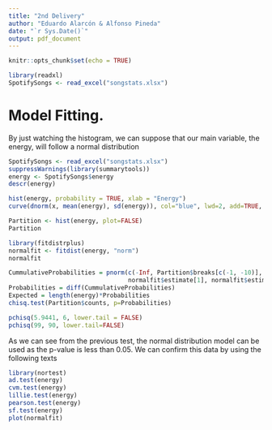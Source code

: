 ```yaml
---
title: "2nd Delivery"
author: "Eduardo Alarcón & Alfonso Pineda"
date: "`r Sys.Date()`"
output: pdf_document
---
```


```r
knitr::opts_chunk$set(echo = TRUE)
```

```r
library(readxl)
SpotifySongs <- read_excel("songstats.xlsx")
```

# Model Fitting.
By just watching the histogram, we can suppose that our main variable, the energy, will follow a normal distribution 
```r
SpotifySongs <- read_excel("songstats.xlsx")
suppressWarnings(library(summarytools)) 
energy <- SpotifySongs$energy
descr(energy)

hist(energy, probability = TRUE, xlab = "Energy")
curve(dnorm(x, mean(energy), sd(energy)), col="blue", lwd=2, add=TRUE, yaxt="n")
```

```r
Partition <- hist(energy, plot=FALSE)
Partition

library(fitdistrplus)
normalfit <- fitdist(energy, "norm")
normalfit

CummulativeProbabilities = pnorm(c(-Inf, Partition$breaks[c(-1, -10)], Inf),
                                 normalfit$estimate[1], normalfit$estimate[2])
Probabilities = diff(CummulativeProbabilities)
Expected = length(energy)*Probabilities
chisq.test(Partition$counts, p=Probabilities)
```

```r
pchisq(5.9441, 6, lower.tail = FALSE)
pchisq(99, 90, lower.tail=FALSE)
```
As we can see from the previous test, the normal distribution model can be used as the p-value is less than 0.05. We can confirm this data by using the following texts

```r
library(nortest)
ad.test(energy)
cvm.test(energy)
lillie.test(energy)
pearson.test(energy)
sf.test(energy)
plot(normalfit)
```


